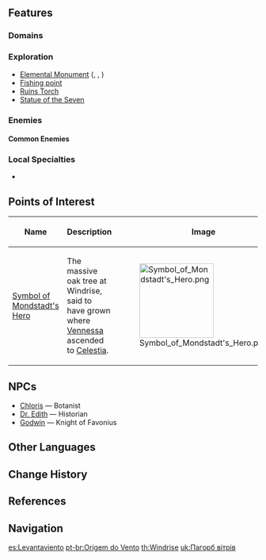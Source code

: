 {{Location Infobox
|image        = Windrise.png
|type         = Subarea
|region       = Mondstadt
|area         = Galesong Hill
}}
{{Description|This plain bathes in an everlasting breeze. An ancient, monumental tree left behind by an ancient heroine speaks softly amidst the winds.|Windswept Wilderness, [[Viewpoints]]}}
{{Description|A valley surrounded by winds. In its middle grows a large oak tree.<br />The shade of the tree protects the Statue of The Seven built at its feet from the rain and the wind, like Vennessa once protected Mondstadt.|[[Expedition]] description}}
{{Location Intro|description=<p>It is the location where [[Vennessa]] is said to have ascended to [[Celestia]], where she became a god and now watches over [[Mondstadt]] as the Falcon of the West of the [[Four Winds]]. The massive oak tree is believed to have grown there after she ascended.</p>}}

==Features==
===Domains===
{{Domains by Category Gallery}}

===Exploration===
* [[Elemental Monument]] ({{Electro}}, {{Pyro}}, {{Cryo}})
* [[Fishing Points|Fishing point]]
* [[Ruins Torch]]
* [[Statue of the Seven]]

===Enemies===
====Common Enemies====
{{Column|2|
* {{Enemy|Hilichurl}}
* {{Enemy|Hilichurl Shooter}}
* {{Enemy|Wooden Shield Hilichurl Guard}}
* {{Enemy|Pyro Hilichurl Shooter}}
* {{Enemy|Cryo Slime}}
* {{Enemy|Dendro Slime}}
* {{Enemy|Large Dendro Slime}}
* {{Enemy|Hydro Slime}}
* {{Enemy|Large Hydro Slime}}
* {{Enemy|Pyro Slime}}
}}

===Local Specialties===
* {{Item|Windwheel Aster}}

==Points of Interest==
{| class="article-table" style="width: 100%;"
! style="width: 25%;" |Name
! style="width: 55%;" |Description
! style="width: 20%;" |Image
|- id="Symbol of Mondstadt's Hero"
|[[Symbol of Mondstadt's Hero]]
|The massive oak tree at Windrise, said to have grown where [[Vennessa]] ascended to [[Celestia]].
|[[File:Symbol of Mondstadt's Hero.png|150px]]
|}

==NPCs==
* [[Chloris]] &mdash; Botanist
* [[Dr. Edith]] &mdash; Historian
* [[Godwin]] &mdash; Knight of Favonius

==Other Languages==
{{Other Languages
|en      = Windrise
|zhs     = 风起地
|zhs_rm  = Fēngqǐ-dì
|zht     = 風起地
|zht_rm  = Fēngqǐ-dì
|zh_tl   = The Place Where the Wind Rises
|ja      = {{Rubi|風|かぜ|立|た|ち}}の{{Rubi|地|ち}}
|ja_rm   = Kaze-tachi no Chi<ref>[[Map]], Label: Windrise (Japanese)</ref>
|ja_tl   = The Place Where the Wind Rises
|ko      = 바람이 {{tt|시작|始作}}되는 곳
|ko_rm   = Baram-i Sijakdoeneun Got
|ko_tl   = The Place Where the Wind Starts
|es      = Levantaviento
|es_tl   = Windriser
|fr      = Ventlevé
|fr_tl   = Windrisen
|ru      = Долина Ветров
|ru_tl   = Valley of the Winds
|th      = Windrise
|vi      = {{tt|Phong Khởi Địa|風起地}}
|vi_tl   = The Place Where the Wind Starts
|de      = Windstieg
|de_tl   = Windrise
|id      = Windrise
|pt      = Origem do Vento
|pt_tl   = Origin of the Wind
}}

==Change History==
{{Change History|1.0}}

==References==
{{Reflist}}

==Navigation==
{{Area Navbox|Mondstadt}}

[[es:Levantaviento]]
[[pt-br:Origem do Vento]]
[[th:Windrise]]
[[uk:Пагорб вітрів]]